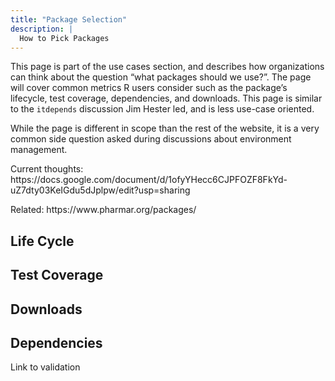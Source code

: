 ```yaml
---
title: "Package Selection"
description: |
  How to Pick Packages
---
```


This page is part of the use cases section, and describes how organizations can think about the question "what packages should we use?". The page will cover common metrics R users consider such as the package's lifecycle, test coverage, dependencies, and downloads. This page is similar to the `itdepends` discussion Jim Hester led, and is less use-case oriented.

While the page is different in scope than the rest of the website, it is a very common side question asked during discussions about environment management.

Current thoughts:
https://docs.google.com/document/d/1ofyYHecc6CJPFOZF8FkYd-uZ7dty03KeIGdu5dJplpw/edit?usp=sharing

Related:
https://www.pharmar.org/packages/

## Life Cycle

## Test Coverage

## Downloads

## Dependencies

Link to validation